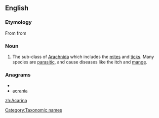 ==English==

===Etymology===
{{wikipedia}}
From {{etyl|NL.}} from {{etyl|grc|en}} {{term|ἀκαρί||mite|tr=akari|lang=grc|sc=polytonic}}

===Noun===
{{infl|en|noun|g=p}}

# {{Zoölogy}} The sub-class of [[Arachnida]] which includes the [[mite]]s and [[tick]]s. Many species are [[parasitic]], and cause diseases like the itch and [[mange]].

===Anagrams===
* {{alphagram|aaacinr}}
* [[acrania#English|acrania]]


[[Category:Taxonomic names]]

[[zh:Acarina]]
